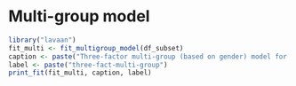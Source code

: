 # Multi-group model

```r
library("lavaan")
fit_multi <- fit_multigroup_model(df_subset)
caption <- paste("Three-factor multi-group (based on gender) model for trust in government, trust in people, and political ability ")
label <- paste("three-fact-multi-group")
print_fit(fit_multi, caption, label)
```